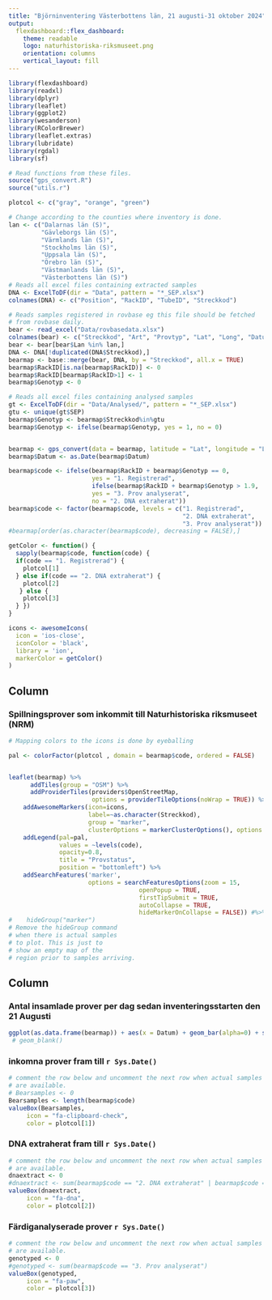 ```yaml
---
title: "Björninventering Västerbottens län, 21 augusti-31 oktober 2024"
output: 
  flexdashboard::flex_dashboard:
    theme: readable
    logo: naturhistoriska-riksmuseet.png
    orientation: columns
    vertical_layout: fill
---
```

  

```r
library(flexdashboard)
library(readxl)
library(dplyr)
library(leaflet)
library(ggplot2)
library(wesanderson)
library(RColorBrewer)
library(leaflet.extras)
library(lubridate)
library(rgdal)
library(sf)

# Read functions from these files.
source("gps_convert.R")
source("utils.r")

plotcol <- c("gray", "orange", "green")

# Change according to the counties where inventory is done.
lan <- c("Dalarnas län (S)",
         "Gävleborgs län (S)",
         "Värmlands län (S)",
         "Stockholms län (S)",
         "Uppsala län (S)",
         "Örebro län (S)",
         "Västmanlands län (S)",
         "Västerbottens län (S)")
# Reads all excel files containing extracted samples
DNA <- ExcelToDF(dir = "Data", pattern = "*_SEP.xlsx")
colnames(DNA) <- c("Position", "RackID", "TubeID", "Streckkod")

# Reads samples registered in rovbase eg this file should be fetched
# from rovbase daily.
bear <- read_excel("Data/rovbasedata.xlsx")
colnames(bear) <- c("Streckkod", "Art", "Provtyp", "Lat", "Long", "Datum", "Kommunnummer", "Kommun", "Lansnummer", "Lan")
bear <- bear[bear$Lan %in% lan,]
DNA <- DNA[!duplicated(DNA$Streckkod),]
bearmap <- base::merge(bear, DNA, by = "Streckkod", all.x = TRUE)
bearmap$RackID[is.na(bearmap$RackID)] <- 0
bearmap$RackID[bearmap$RackID>1] <- 1
bearmap$Genotyp <- 0

# Reads all excel files containing analysed samples
gt <- ExcelToDF(dir = "Data/Analysed/", pattern = "*_SEP.xlsx")
gtu <- unique(gt$SEP)
bearmap$Genotyp <- bearmap$Streckkod%in%gtu
bearmap$Genotyp <- ifelse(bearmap$Genotyp, yes = 1, no = 0)


bearmap <- gps_convert(data = bearmap, latitude = "Lat", longitude = "Long")
bearmap$Datum <- as.Date(bearmap$Datum)

bearmap$code <- ifelse(bearmap$RackID + bearmap$Genotyp == 0,
                       yes = "1. Registrerad",
                       ifelse(bearmap$RackID + bearmap$Genotyp > 1.9,
                       yes = "3. Prov analyserat",
                       no = "2. DNA extraherat"))
bearmap$code <- factor(bearmap$code, levels = c("1. Registrerad",
                                                "2. DNA extraherat",
                                                "3. Prov analyserat"))
#bearmap[order(as.character(bearmap$code), decreasing = FALSE),]

```

```r
getColor <- function() {
  sapply(bearmap$code, function(code) {
  if(code == "1. Registrerad") {
    plotcol[1]
  } else if(code == "2. DNA extraherat") {
    plotcol[2]
   } else {
    plotcol[3]
  } })
}

icons <- awesomeIcons(
  icon = 'ios-close',
  iconColor = 'black',
  library = 'ion',
  markerColor = getColor()
)
```



Column {data-width=650}
-----------------------------------------------------------------------

### Spillningsprover som inkommit till Naturhistoriska riksmuseet (NRM)

```r
# Mapping colors to the icons is done by eyeballing

pal <- colorFactor(plotcol , domain = bearmap$code, ordered = FALSE)


leaflet(bearmap) %>%
      addTiles(group = "OSM") %>%
      addProviderTiles(providers$OpenStreetMap,
                       options = providerTileOptions(noWrap = TRUE)) %>%
    addAwesomeMarkers(icon=icons,
                      label=~as.character(Streckkod),
                      group = "marker",
                      clusterOptions = markerClusterOptions(), options = ) %>%
    addLegend(pal=pal,
              values = ~levels(code),
              opacity=0.8,
              title = "Provstatus",
              position = "bottomleft") %>%
    addSearchFeatures('marker',
                      options = searchFeaturesOptions(zoom = 15,
                                    openPopup = TRUE,
                                    firstTipSubmit = TRUE,
                                    autoCollapse = TRUE,
                                    hideMarkerOnCollapse = FALSE)) #%>%
#    hideGroup("marker")
# Remove the hideGroup command
# when there is actual samples
# to plot. This is just to
# show an empty map of the
# region prior to samples arriving.

```

Column {data-width=350}
-----------------------------------------------------------------------

### Antal insamlade prover per dag sedan inventeringsstarten den 21 Augusti

```r

ggplot(as.data.frame(bearmap)) + aes(x = Datum) + geom_bar(alpha=0) + scale_y_continuous(name = "Insamlade prover per dag") #+
 # geom_blank()

```

### inkomna prover fram till `r Sys.Date()`

```r
# comment the row below and uncomment the next row when actual samples
# are available.
# Bearsamples <- 0
Bearsamples <- length(bearmap$code)
valueBox(Bearsamples,
	 icon = "fa-clipboard-check",
	 color = plotcol[1])
```

### DNA extraherat fram till `r Sys.Date()`

```r
# comment the row below and uncomment the next row when actual samples
# are available.
dnaextract <- 0
#dnaextract <- sum(bearmap$code == "2. DNA extraherat" | bearmap$code == "3. Prov analyserat")
valueBox(dnaextract,
	 icon = "fa-dna",
	 color = plotcol[2])

```

### Färdiganalyserade prover `r Sys.Date()`

```r
# comment the row below and uncomment the next row when actual samples
# are available.
genotyped <- 0
#genotyped <- sum(bearmap$code == "3. Prov analyserat")
valueBox(genotyped,
	 icon = "fa-paw",
	 color = plotcol[3])
```
